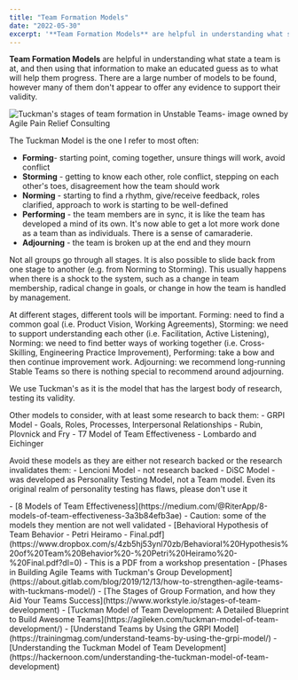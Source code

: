 ```yaml
---
title: "Team Formation Models"
date: "2022-05-30"
excerpt: '**Team Formation Models** are helpful in understanding what state a team is at, and then'
---
```


**Team Formation Models** are helpful in understanding what state a team is at, and then using that information to make an educated guess as to what will help them progress. There are a large number of models to be found, however many of them don't appear to offer any evidence to support their validity.

![Tuckman's stages of team formation in Unstable Teams- image owned by Agile Pain Relief Consulting](src/content/glossary/team-formation-models/images/Unstable-Teams-Tuckman-stages.jpg)

The Tuckman Model is the one I refer to most often:

- **Forming**\- starting point, coming together, unsure things will work, avoid conflict
- **Storming** - getting to know each other, role conflict, stepping on each other's toes, disagreement how the team should work
- **Norming** - starting to find a rhythm, give/receive feedback, roles clarified, approach to work is starting to be well-defined
- **Performing** - the team members are in sync, it is like the team has developed a mind of its own. It's now able to get a lot more work done as a team than as individuals. There is a sense of camaraderie.
- **Adjourning** - the team is broken up at the end and they mourn

Not all groups go through all stages. It is also possible to slide back from one stage to another (e.g. from Norming to Storming). This usually happens when there is a shock to the system, such as a change in team membership, radical change in goals, or change in how the team is handled by management.

At different stages, different tools will be important. Forming: need to find a common goal (i.e. Product Vision, Working Agreements), Storming: we need to support understanding each other (i.e. Facilitation, Active Listening), Norming: we need to find better ways of working together (i.e. Cross-Skilling, Engineering Practice Improvement), Performing: take a bow and then continue improvement work. Adjourning: we recommend long-running Stable Teams so there is nothing special to recommend around adjourning.

We use Tuckman's as it is the model that has the largest body of research, testing its validity.

Other models to consider, with at least some research to back them: - GRPI Model - Goals, Roles, Processes, Interpersonal Relationships - Rubin, Plovnick and Fry - T7 Model of Team Effectiveness - Lombardo and Eichinger

Avoid these models as they are either not research backed or the research invalidates them: - Lencioni Model - not research backed - DiSC Model - was developed as Personality Testing Model, not a Team model. Even its original realm of personality testing has flaws, please don't use it

<HighlightBox heading="Resource Links" variant="resourceLinks">
- [8 Models of Team Effectiveness](https://medium.com/@RiterApp/8-models-of-team-effectiveness-3a3b84efb3ae) - Caution: some of the models they mention are not well validated
- [Behavioral Hypothesis of Team Behavior - Petri Heiramo - Final.pdf](https://www.dropbox.com/s/4zb5hj53ynl70zb/Behavioral%20Hypothesis%20of%20Team%20Behavior%20-%20Petri%20Heiramo%20-%20Final.pdf?dl=0) - This is a PDF from a workshop presentation
- [Phases in Building Agile Teams with Tuckman's Group Development](https://about.gitlab.com/blog/2019/12/13/how-to-strengthen-agile-teams-with-tuckmans-model/)
- [The Stages of Group Formation, and how they Aid Your Teams Success](https://www.workstyle.io/stages-of-team-development)
- [Tuckman Model of Team Development: A Detailed Blueprint to Build Awesome Teams](https://agileken.com/tuckman-model-of-team-development/)
- [Understand Teams by Using the GRPI Model](https://trainingmag.com/understand-teams-by-using-the-grpi-model/)
- [Understanding the Tuckman Model of Team Development](https://hackernoon.com/understanding-the-tuckman-model-of-team-development)
</HighlightBox>
